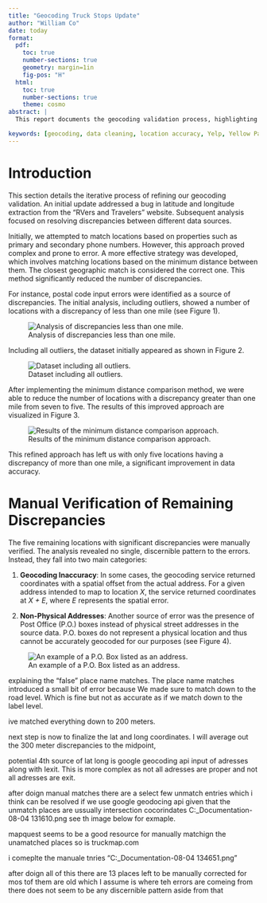 ```yaml
---
title: "Geocoding Truck Stops Update"
author: "William Co"
date: today
format:
  pdf:
    toc: true
    number-sections: true
    geometry: margin=1in
    fig-pos: "H"
  html:
    toc: true
    number-sections: true
    theme: cosmo
abstract: |
  This report documents the geocoding validation process, highlighting discrepancies arising from integrating data sources like Yelp and Yellow Pages. Despite matching entries by phone number, these platforms introduce a high rate of false positives. We apply a variety of filtering to correct for this. We then provide a detailed account of the types of errors observed and offer a numerical estimate of the remaining discrepancies. These errors represent a small proportion of the entire dataset, affecting approximately 17 locations.

keywords: [geocoding, data cleaning, location accuracy, Yelp, Yellow Pages, truck stops]
---
```


# Introduction

This section details the iterative process of refining our geocoding validation. An initial update addressed a bug in latitude and longitude extraction from the "RVers and Travelers" website. Subsequent analysis focused on resolving discrepancies between different data sources.

Initially, we attempted to match locations based on properties such as primary and secondary phone numbers. However, this approach proved complex and prone to error. A more effective strategy was developed, which involves matching locations based on the minimum distance between them. The closest geographic match is considered the correct one. This method significantly reduced the number of discrepancies.

For instance, postal code input errors were identified as a source of discrepancies. The initial analysis, including outliers, showed a number of locations with a discrepancy of less than one mile (see Figure 1).

![Analysis of discrepancies less than one mile.](Images/2.png){#fig-less-than-one-mile}

Including all outliers, the dataset initially appeared as shown in Figure 2.

![Dataset including all outliers.](Images/3.png){#fig-outliers}

After implementing the minimum distance comparison method, we were able to reduce the number of locations with a discrepancy greater than one mile from seven to five. The results of this improved approach are visualized in Figure 3.

![Results of the minimum distance comparison approach.](Images/4.png){#fig-min-distance}

This refined approach has left us with only five locations having a discrepancy of more than one mile, a significant improvement in data accuracy.

# Manual Verification of Remaining Discrepancies

The five remaining locations with significant discrepancies were manually verified. The analysis revealed no single, discernible pattern to the errors. Instead, they fall into two main categories:

1.  **Geocoding Inaccuracy**: In some cases, the geocoding service returned coordinates with a spatial offset from the actual address. For a given address intended to map to location *X*, the service returned coordinates at *X + E*, where *E* represents the spatial error.

2.  **Non-Physical Addresses**: Another source of error was the presence of Post Office (P.O.) boxes instead of physical street addresses in the source data. P.O. boxes do not represent a physical location and thus cannot be accurately geocoded for our purposes (see Figure 4).

![An example of a P.O. Box listed as an address.](Images/Screenshot 2025-08-03 180347.png){#fig-po-box}

explaining the "false" place name matches. The place name matches introduced a small bit of error because We made sure to match down to the road level. Which is fine but not as accurate as if we match down to the label level. 

ive matched everything down to 200 meters. 

next step is now to finalize the lat and long coordinates. I will average out the 300 meter discrepancies to the midpoint, 

potential 4th source of lat long is google geocoding api input of adresses along with Iexit. This is more complex as not all adresses are proper and not all adresses are exit. 

after doign manual matches there are a select few unmatch entries which i think can be resolved if we use google geodocing api given that the unmatch places are ussually intersection cocorindates C:\Users\clint\Desktop\Geocoding_Documentation\Images\Screenshot 2025-08-04 131610.png see th image below for exmaple. 

mapquest seems to be a good resource for manually matchign the unamatched places so is truckmap.com

i comeplte the manuale tnries "C:\Users\clint\Desktop\Geocoding_Documentation\Images\Screenshot 2025-08-04 134651.png"

after doign all of this there are 13 places left to be manually corrected for 
mos tof them are old which I assume is where teh errors are comeing from 
there does not seem to be any discernible pattern aside from that 